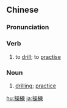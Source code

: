{{also|操练}}
==Chinese==
{{zh-forms|s=操练}}

===Pronunciation===
{{zh-pron
|m=cāoliàn
|c=cou1 lin6
|h=pfs=chhâu-lien
|mn=chhau-liān
|cat=v,n
}}

===Verb===
{{zh-verb}}

# to [[drill]]; to [[practise]]

===Noun===
{{zh-noun}}

# [[drilling]]; [[practice]]

{{zh-cat|Advanced}}

[[hu:操練]]
[[ja:操練]]